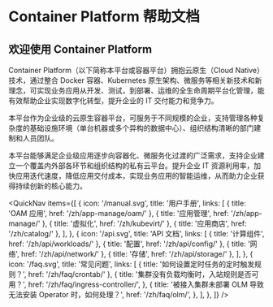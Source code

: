 # Container Platform 帮助文档

## 欢迎使用 Container Platform

Container Platform（以下简称本平台或容器平台）拥抱云原生（Cloud Native）技术，通过整合 Docker 容器、Kubernetes 原生架构、微服务等相关新技术和新理念，可实现业务应用从开发、测试，到部署、运维的全生命周期平台化管理，能有效帮助企业实现数字化转型，提升企业的 IT 交付能力和竞争力。

本平台作为企业级的云原生容器平台，可服务于不同规模的企业，支持管理各种复杂度的基础设施环境（单台机器或多个异构的数据中心）、组织结构清晰的部门建制和人员团队。

本平台能够满足企业级应用逐步向容器化、微服务化过渡的广泛需求，支持企业建立一个覆盖内外部各环节和组织结构的私有云平台。提升企业 IT 资源利用率，加快应用迭代速度，降低应用交付成本，实现业务应用的智能运维，从而助力企业获得持续创新的核心能力。

<QuickNav
  items={[
    {
      icon: '/manual.svg',
      title: '用户手册',
      links: [
        { title: 'OAM 应用', href: '/zh/app-manage/oam/' },
        { title: '应用管理', href: '/zh/app-manage/' },
        { title: '虚拟化', href: '/zh/kubevirt/' },
        { title: '应用商店', href: '/zh/catalog/' },
      ],
    },
    {
      icon: '/api.svg',
      title: 'API 文档',
      links: [
        { title: '计算组件', href: '/zh/api/workloads/' },
        { title: '配置', href: '/zh/api/config/' },
        { title: '网络', href: '/zh/api/network/' },
        { title: '存储', href: '/zh/api/storage/' },
      ],
    },
    {
      icon: '/faq.svg',
      title: '常见问题',
      links: [
        { title: '如何设置定时任务的定时触发规则？', href: '/zh/faq/crontab/' },
        {
          title: '集群没有负载均衡时，入站规则是否可用？',
          href: '/zh/faq/ingress-controller/',
        },
        {
          title: '被接入集群未部署 OLM 导致无法安装 Operator 时，如何处理？',
          href: '/zh/faq/olm/',
        },
      ],
    },
  ]}
/>

